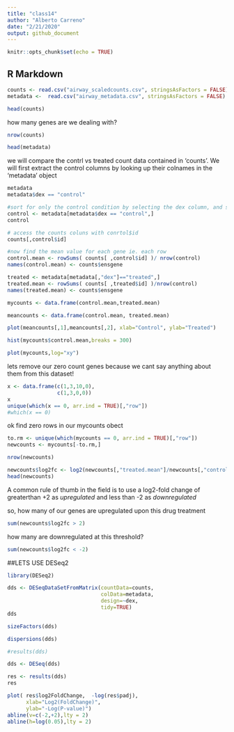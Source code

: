 ```yaml
---
title: "class14"
author: "Alberto Carreno"
date: "2/21/2020"
output: github_document
---
```


```r
knitr::opts_chunk$set(echo = TRUE)
```

## R Markdown

```r
counts <- read.csv("airway_scaledcounts.csv", stringsAsFactors = FALSE)
metadata <-  read.csv("airway_metadata.csv", stringsAsFactors = FALSE)
```

```r
head(counts)
```
how many genes are we dealing with?

```r
nrow(counts)
```

```r
head(metadata)
```

we will compare the contrl vs treated count data contained in 'counts'. We will first extract the control columns by looking up their colnames in the 'metadata' object

```r
metadata
metadata$dex == "control"

```

```r
#sort for only the control condition by selecting the dex column, and specifying only rows that contain "control" written within the dex coluumn.
control <- metadata[metadata$dex == "control",]
control
```



```r
# access the counts coluns with conrtol$id 
counts[,control$id]
```



```r
#now find the mean value for each gene ie. each row
control.mean <- rowSums( counts[ ,control$id] )/ nrow(control)
names(control.mean) <- counts$ensgene
```



```r
treated <- metadata[metadata[,"dex"]=="treated",]
treated.mean <- rowSums( counts[ ,treated$id] )/nrow(control)
names(treated.mean) <- counts$ensgene
```

```r
mycounts <- data.frame(control.mean,treated.mean)
```
```r
meancounts <- data.frame(control.mean, treated.mean)
```


```r
plot(meancounts[,1],meancounts[,2], xlab="Control", ylab="Treated")
```


```r
hist(mycounts$control.mean,breaks = 300)
```


```r
plot(mycounts,log="xy")
```

lets remove our zero count genes because we cant say anything about them from this dataset!
```r
x <- data.frame(c(1,3,10,0),
                c(1,3,0,0))
x
unique(which(x == 0, arr.ind = TRUE)[,"row"])
#which(x == 0)
```


ok find zero rows in our mycounts obect

```r
to.rm <- unique(which(mycounts == 0, arr.ind = TRUE)[,"row"])
newcounts <- mycounts[-to.rm,]
```

```r
nrow(newcounts)
```
```r
newcounts$log2fc <- log2(newcounts[,"treated.mean"]/newcounts[,"control.mean"])
head(newcounts)
```
A common rule of thumb in the field is to use a log2-fold change of greaterthan +2 as *upregulated* and less than -2 as *downregulated*

so, how many of our genes are upregulated upon this drug treatment

```r
sum(newcounts$log2fc > 2)
```
 how many are downregulated at this threshold?
 
```r
sum(newcounts$log2fc < -2)
```

##LETS USE DESeq2

```r
library(DESeq2)
```

```r
dds <- DESeqDataSetFromMatrix(countData=counts, 
                              colData=metadata, 
                              design=~dex, 
                              tidy=TRUE)
dds
```


```r
sizeFactors(dds)
```

```r
dispersions(dds)
```

```r
#results(dds)
```

```r
dds <- DESeq(dds)
```
```r
res <- results(dds)
res
```



```r
plot( res$log2FoldChange,  -log(res$padj), 
      xlab="Log2(FoldChange)",
      ylab="-Log(P-value)")
abline(v=c(-2,+2),lty = 2)
abline(h=log(0.05),lty = 2)
```

